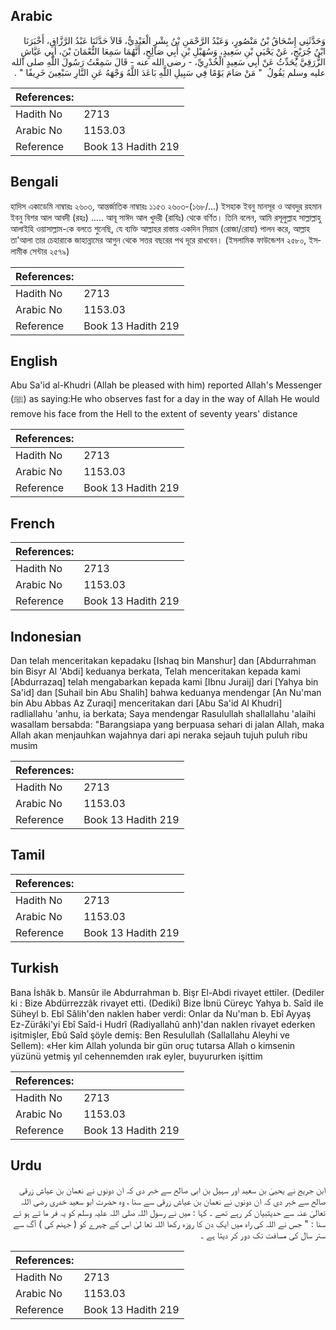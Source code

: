 ## Arabic


<div dir="rtl" lang="ar" style={{fontSize:'larger',backgroundColor:'#f8f9fa',padding:20}}>
وَحَدَّثَنِي إِسْحَاقُ بْنُ مَنْصُورٍ، وَعَبْدُ الرَّحْمَنِ بْنُ بِشْرٍ الْعَبْدِيُّ، قَالاَ حَدَّثَنَا عَبْدُ الرَّزَّاقِ، أَخْبَرَنَا ابْنُ جُرَيْجٍ، عَنْ يَحْيَى بْنِ سَعِيدٍ، وَسُهَيْلِ بْنِ أَبِي صَالِحٍ، أَنَّهُمَا سَمِعَا النُّعْمَانَ بْنَ، أَبِي عَيَّاشٍ الزُّرَقِيَّ يُحَدِّثُ عَنْ أَبِي سَعِيدٍ الْخُدْرِيِّ، - رضى الله عنه - قَالَ سَمِعْتُ رَسُولَ اللَّهِ صلى الله عليه وسلم يَقُولُ ‏ "‏ مَنْ صَامَ يَوْمًا فِي سَبِيلِ اللَّهِ بَاعَدَ اللَّهُ وَجْهَهُ عَنِ النَّارِ سَبْعِينَ خَرِيفًا ‏"‏ ‏.‏
</div>
<div style={{backgroundColor:'#f8f9fa',padding:20, marginBottom: 10}}><table> <thead> <tr> <th>References:</th> <th></th> </tr> </thead> <tbody><tr><td>Hadith No</td><td>2713</td></tr><tr><td>Arabic No</td><td>1153.03</td></tr><tr><td>Reference</td><td>Book 13 Hadith 219</td></tr></tbody></table></div>

## Bengali


<div dir="ltr" lang="bn" style={{fontSize:'larger',backgroundColor:'#f8f9fa',padding:20}}>
হাদিস একাডেমি নাম্বারঃ ২৬০৩, আন্তর্জাতিক নাম্বারঃ ১১৫৩ ২৬০৩-(১৬৮/...) ইসহাক ইবনু মানসূর ও আবদুর রহমান ইবনু বিশর আল আবদী (রহঃ) ..... আবূ সাঈদ আল খুদরী (রাযিঃ) থেকে বর্ণিত। তিনি বলেন, আমি রসূলুল্লাহ সাল্লাল্লাহু আলাইহি ওয়াসাল্লাম-কে বলতে শুনেছি, যে ব্যক্তি আল্লাহর রাস্তায় একদিন সিয়াম (রোজা/রোযা) পালন করে, আল্লাহ তা'আলা তার চেহারাকে জাহান্নামের আগুন থেকে সত্তর বছরের পথ দূরে রাখবেন। (ইসলামিক ফাউন্ডেশন ২৫৮০, ইসলামীক সেন্টার ২৫৭৯)
</div>
<div style={{backgroundColor:'#f8f9fa',padding:20, marginBottom: 10}}><table> <thead> <tr> <th>References:</th> <th></th> </tr> </thead> <tbody><tr><td>Hadith No</td><td>2713</td></tr><tr><td>Arabic No</td><td>1153.03</td></tr><tr><td>Reference</td><td>Book 13 Hadith 219</td></tr></tbody></table></div>

## English


<div dir="ltr" lang="en" style={{fontSize:'larger',backgroundColor:'#f8f9fa',padding:20}}>
Abu Sa'id al-Khudri (Allah be pleased with him) reported Allah's Messenger (ﷺ) as saying:He who observes fast for a day in the way of Allah He would remove his face from the Hell to the extent of seventy years' distance
</div>
<div style={{backgroundColor:'#f8f9fa',padding:20, marginBottom: 10}}><table> <thead> <tr> <th>References:</th> <th></th> </tr> </thead> <tbody><tr><td>Hadith No</td><td>2713</td></tr><tr><td>Arabic No</td><td>1153.03</td></tr><tr><td>Reference</td><td>Book 13 Hadith 219</td></tr></tbody></table></div>

## French


<div dir="ltr" lang="fr" style={{fontSize:'larger',backgroundColor:'#f8f9fa',padding:20}}>

</div>
<div style={{backgroundColor:'#f8f9fa',padding:20, marginBottom: 10}}><table> <thead> <tr> <th>References:</th> <th></th> </tr> </thead> <tbody><tr><td>Hadith No</td><td>2713</td></tr><tr><td>Arabic No</td><td>1153.03</td></tr><tr><td>Reference</td><td>Book 13 Hadith 219</td></tr></tbody></table></div>

## Indonesian


<div dir="ltr" lang="id" style={{fontSize:'larger',backgroundColor:'#f8f9fa',padding:20}}>
Dan telah menceritakan kepadaku [Ishaq bin Manshur] dan [Abdurrahman bin Bisyr Al 'Abdi] keduanya berkata, Telah menceritakan kepada kami [Abdurrazaq] telah mengabarkan kepada kami [Ibnu Juraij] dari [Yahya bin Sa'id] dan [Suhail bin Abu Shalih] bahwa keduanya mendengar [An Nu'man bin Abu Abbas Az Zuraqi] menceritakan dari [Abu Sa'id Al Khudri] radliallahu 'anhu, ia berkata; Saya mendengar Rasulullah shallallahu 'alaihi wasallam bersabda: "Barangsiapa yang berpuasa sehari di jalan Allah, maka Allah akan menjauhkan wajahnya dari api neraka sejauh tujuh puluh ribu musim
</div>
<div style={{backgroundColor:'#f8f9fa',padding:20, marginBottom: 10}}><table> <thead> <tr> <th>References:</th> <th></th> </tr> </thead> <tbody><tr><td>Hadith No</td><td>2713</td></tr><tr><td>Arabic No</td><td>1153.03</td></tr><tr><td>Reference</td><td>Book 13 Hadith 219</td></tr></tbody></table></div>

## Tamil


<div dir="ltr" lang="ta" style={{fontSize:'larger',backgroundColor:'#f8f9fa',padding:20}}>

</div>
<div style={{backgroundColor:'#f8f9fa',padding:20, marginBottom: 10}}><table> <thead> <tr> <th>References:</th> <th></th> </tr> </thead> <tbody><tr><td>Hadith No</td><td>2713</td></tr><tr><td>Arabic No</td><td>1153.03</td></tr><tr><td>Reference</td><td>Book 13 Hadith 219</td></tr></tbody></table></div>

## Turkish


<div dir="ltr" lang="tr" style={{fontSize:'larger',backgroundColor:'#f8f9fa',padding:20}}>
Bana İshâk b. Mansûr ile Abdurrahman b. Bişr El-Abdi rivayet ettiler. (Dediler ki : Bize Abdürrezzâk rivayet etti. (Dediki) Bize İbnü Cüreyc Yahya b. Saîd ile Süheyl b. Ebî Sâlih'den naklen haber verdi: Onlar da Nu'man b. Ebî Ayyaş Ez-Zürâki'yi Ebî Saîd-i Hudrî (Radiyallahû anh)'dan naklen rivayet ederken işitmişler, Ebû Saîd şöyle demiş: Ben Resulullah (Sallallahu Aleyhi ve Sellem): «Her kim Allah yolunda bir gün oruç tutarsa Allah o kimsenin yüzünü yetmiş yıl cehennemden ırak eyler, buyururken işittim
</div>
<div style={{backgroundColor:'#f8f9fa',padding:20, marginBottom: 10}}><table> <thead> <tr> <th>References:</th> <th></th> </tr> </thead> <tbody><tr><td>Hadith No</td><td>2713</td></tr><tr><td>Arabic No</td><td>1153.03</td></tr><tr><td>Reference</td><td>Book 13 Hadith 219</td></tr></tbody></table></div>

## Urdu


<div dir="rtl" lang="ur" style={{fontSize:'larger',backgroundColor:'#f8f9fa',padding:20}}>
ابن جریج نے یحییٰ بن سعید اور سہیل بن ابی صالح سے خبر دی کہ ان دونوں نے نعمان بن عیاش زرقی صالح سے خبر دی کہ ان دونوں نے نعمان بن عیاش زرقی سے سنا ، وہ حضرت ابو سعید خدری رضی اللہ تعالیٰ عنہ سے حدیثبیان کر رہے تھے ۔ کہا : میں نے رسول اللہ صلی اللہ علیہ وسلم کو یہ فر ما تے ہو ئے سنا : " جس نے اللہ کی راہ میں ایک دن کا روزہ رکھا اللہ تعا لیٰ اس کے چہرے کو ( جہنم کی ) آگ سے ستر سال کی مسافت تک دور کر دیتا ہے ۔
</div>
<div style={{backgroundColor:'#f8f9fa',padding:20, marginBottom: 10}}><table> <thead> <tr> <th>References:</th> <th></th> </tr> </thead> <tbody><tr><td>Hadith No</td><td>2713</td></tr><tr><td>Arabic No</td><td>1153.03</td></tr><tr><td>Reference</td><td>Book 13 Hadith 219</td></tr></tbody></table></div>